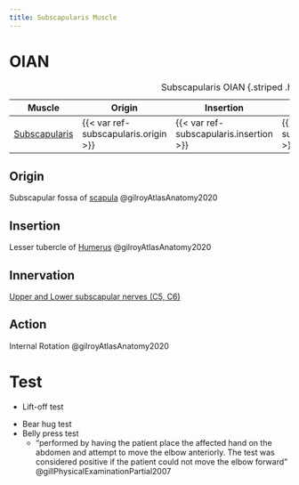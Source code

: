 ```yaml
---
title: Subscapularis Muscle
---
```


# OIAN

| Muscle  | Origin | Insertion | Nerve | Action |
|------|--------|-------|----------|--------|
| [Subscapularis]({{< var ref-subscapularis.path >}}) | {{< var ref-subscapularis.origin >}} | {{< var ref-subscapularis.insertion >}} | {{< var ref-subscapularis.nerve >}} | {{< var ref-subscapularis.action >}} |
: Subscapularis OIAN {.striped .hover}

## Origin
Subscapular fossa of [scapula]({{< var ref-scapula-bone.path >}}) @gilroyAtlasAnatomy2020

## Insertion
Lesser tubercle of [Humerus]({{< var ref-humerus-bone.path >}}) @gilroyAtlasAnatomy2020

## Innervation
[Upper and Lower subscapular nerves (C5, C6)]({{< var ref-subscapular-nerve.upper >}})

## Action
Internal Rotation @gilroyAtlasAnatomy2020

# Test

- Lift-off test

<!--
- Some researchers suggest that the lift-off test can be positive for pts with biceps tendon injury @gillPhysicalExaminationPartial2007
- Theorizing that attempting to lift the affected arm off the back might provoke pain or weakness secondary to biceps tendon tear @gillPhysicalExaminationPartial2007
--> 

- Bear hug test
- Belly press test
    - "performed by having the patient place the affected hand on the abdomen and attempt to move the elbow anteriorly. The test was considered positive if the patient could not move the elbow forward" @gillPhysicalExaminationPartial2007

